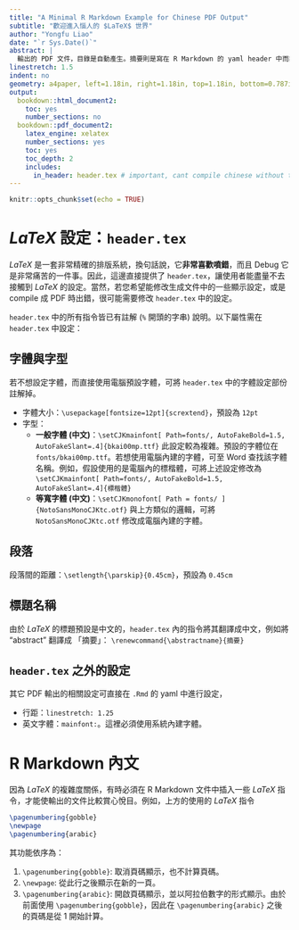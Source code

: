 ```yaml
---
title: "A Minimal R Markdown Example for Chinese PDF Output"
subtitle: "歡迎進入惱人的 $LaTeX$ 世界"
author: "Yongfu Liao"
date: "`r Sys.Date()`"
abstract: |
  輸出的 PDF 文件，目錄是自動產生。摘要則是寫在 R Markdown 的 yaml header 中而非內文。使用 PDF 輸出的功能得要戰戰兢兢，因為 $LaTeX$ 噴錯是很恐怖的一件事。
linestretch: 1.5
indent: no 
geometry: a4paper, left=1.18in, right=1.18in, top=1.18in, bottom=0.787in
output:
  bookdown::html_document2:
    toc: yes
    number_sections: no
  bookdown::pdf_document2:
    latex_engine: xelatex
    number_sections: yes
    toc: yes
    toc_depth: 2
    includes:
      in_header: header.tex # important, cant compile chinese without this
---
```


```r
knitr::opts_chunk$set(echo = TRUE)
```



\blfootnote{此段文字顯示於 footer region 內，並且開頭沒有標記。若要使用一般含有編號的註腳，請使用 Markdown 語法。}


\pagenumbering{gobble}
\newpage 
\pagenumbering{arabic}


# $LaTeX$ 設定：`header.tex` {#header-tex}

$LaTeX$ 是一套非常精確的排版系統，換句話說，它**非常喜歡噴錯**，而且 Debug 它是非常痛苦的一件事。因此，這邊直接提供了 `header.tex`，讓使用者能盡量不去接觸到 $LaTeX$ 的設定。當然，若您希望能修改生成文件中的一些顯示設定，或是 compile 成 PDF 時出錯，很可能需要修改 `header.tex` 中的設定。

`header.tex` 中的所有指令皆已有註解 (`%` 開頭的字串) 說明。以下屬性需在 `header.tex` 中設定：

## 字體與字型

若不想設定字體，而直接使用電腦預設字體，可將 `header.tex` 中的字體設定部份註解掉。

- 字體大小：`\usepackage[fontsize=12pt]{scrextend}`，預設為 `12pt`
- 字型：
    - **一般字體 (中文)**：`\setCJKmainfont[ Path=fonts/, AutoFakeBold=1.5, AutoFakeSlant=.4]{bkai00mp.ttf}`
        此設定較為複雜。預設的字體位在 `fonts/bkai00mp.ttf`。若想使用電腦內建的字體，可至 Word 查找該字體名稱。例如，假設使用的是電腦內的標楷體，可將上述設定修改為 `\setCJKmainfont[ Path=fonts/, AutoFakeBold=1.5, AutoFakeSlant=.4]{標楷體}`
    - **等寬字體 (中文)**：`\setCJKmonofont[ Path = fonts/ ]{NotoSansMonoCJKtc.otf}`
        與上方類似的邏輯，可將 `NotoSansMonoCJKtc.otf` 修改成電腦內建的字體。

## 段落

段落間的距離：`\setlength{\parskip}{0.45cm}`，預設為 `0.45cm`


## 標題名稱

由於 $LaTeX$ 的標題預設是中文的，`header.tex` 內的指令將其翻譯成中文，例如將 "abstract" 翻譯成 「摘要」： `\renewcommand{\abstractname}{摘要}`

## `header.tex` 之外的設定

其它 PDF 輸出的相關設定可直接在 `.Rmd` 的 yaml 中進行設定，

- 行距：`linestretch: 1.25`
- 英文字體：`mainfont: `。這裡必須使用系統內建字體。

# R Markdown 內文

因為 $LaTeX$ 的複雜度關係，有時必須在 R Markdown 文件中插入一些 $LaTeX$ 指令，才能使輸出的文件比較賞心悅目。例如，上方的使用的 $LaTeX$ 指令

```tex
\pagenumbering{gobble}
\newpage 
\pagenumbering{arabic}
```

其功能依序為：

1. `\pagenumbering{gobble}`: 取消頁碼顯示，也不計算頁碼。
1. `\newpage`: 從此行之後顯示在新的一頁。
1. `\pagenumbering{arabic}`: 開啟頁碼顯示，並以阿拉伯數字的形式顯示。由於前面使用 `\pagenumbering{gobble}`，因此在 `\pagenumbering{arabic}` 之後的頁碼是從 1 開始計算。